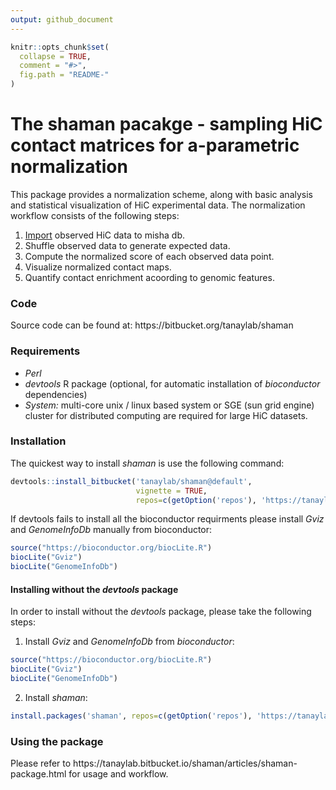 ```yaml
---
output: github_document
---
```


```r
knitr::opts_chunk$set(
  collapse = TRUE,
  comment = "#>",
  fig.path = "README-"
)
```

# The shaman pacakge - sampling HiC contact matrices for a-parametric normalization#

This package provides a normalization scheme, along with basic analysis and statistical visualization of HiC experimental data.
The normalization workflow consists of the following steps:

1. [Import](https://tanaylab.bitbucket.io/shaman/articles/import.html) observed HiC data to misha db.
2. Shuffle observed data to generate expected data.
3. Compute the normalized score of each observed data point.
4. Visualize normalized contact maps.
5. Quantify contact enrichment acoording to genomic features.


### Code
Source code can be found at: 
https://bitbucket.org/tanaylab/shaman

### Requirements 
- _Perl_
- _devtools_ R package (optional, for automatic installation of *bioconductor* dependencies)
- _System:_ multi-core unix / linux based system or SGE (sun grid engine) cluster for distributed computing are required for large HiC datasets. 


### Installation 
The quickest way to install *shaman* is use the following command: 

```r
devtools::install_bitbucket('tanaylab/shaman@default', 
                            vignette = TRUE, 
                            repos=c(getOption('repos'), 'https://tanaylab.bitbucket.io/repo'))
```

If devtools fails to install all the bioconductor requirments please install _Gviz_ and _GenomeInfoDb_ manually from bioconductor:

```r
source("https://bioconductor.org/biocLite.R")
biocLite("Gviz")
biocLite("GenomeInfoDb")
```

#### Installing without the *devtools* package
In order to install without the *devtools* package, please take the following steps:

1. Install *Gviz* and *GenomeInfoDb* from *bioconductor*:

```r
source("https://bioconductor.org/biocLite.R")
biocLite("Gviz")
biocLite("GenomeInfoDb")
```

2. Install *shaman*:

```r
install.packages('shaman', repos=c(getOption('repos'), 'https://tanaylab.bitbucket.io/repo')) 
```


### Using the package
Please refer to  https://tanaylab.bitbucket.io/shaman/articles/shaman-package.html for usage and workflow.
